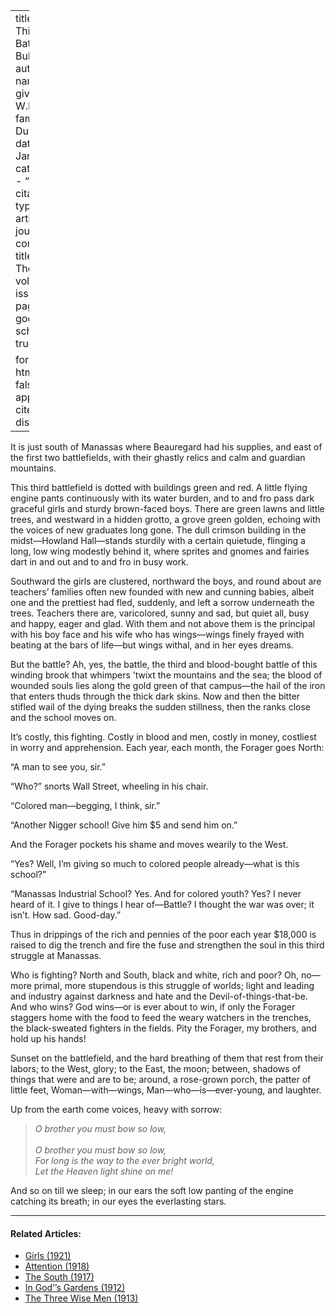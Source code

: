 
---
title: 'The Third Battle of Bull Run'
author:
  - name:
      given: W.E.B.
      family: Du Bois
date: Jan. 1912
categories: 
  - ""
citation: 
  type: article-journal
  container-title: The Crisis
  volume: 4
  issue: 3
  page: 132
google-scholar: true

format:
  html:
    toc: false
    appendix-cite-as: display
---



It is just south of Manassas where Beauregard had his supplies, and east of the first two battlefields, with their ghastly relics and calm and guardian mountains.

This third battlefield is dotted with buildings green and red. A little flying engine pants continuously with its water burden, and to and fro pass dark graceful girls and sturdy brown-faced boys. There are green lawns and little trees, and westward in a hidden grotto, a grove green golden, echoing with the voices of new graduates long gone. The dull crimson building in the midst—Howland Hall—stands sturdily with a certain quietude, flinging a long, low wing modestly behind it, where sprites and gnomes and fairies dart in and out and to and fro in busy work.

Southward the girls are clustered, northward the boys, and round about are teachers' families often new founded with new and cunning babies, albeit one and the prettiest had fled, suddenly, and left a sorrow underneath the trees. Teachers there are, varicolored, sunny and sad, but quiet all, busy and happy, eager and glad. With them and not above them is the principal with his boy face and his wife who has wings—wings finely frayed with beating at the bars of life—but wings withal, and in her eyes dreams.

But the battle? Ah, yes, the battle, the third and blood-bought battle of this winding brook that whimpers &rsquo;twixt the mountains and the sea; the blood of wounded souls lies along the gold green of that campus—the hail of the iron that enters thuds through the thick dark skins. Now and then the bitter stifled wail of the dying breaks the sudden stillness, then the ranks close and the school moves on.

It's costly, this fighting. Costly in blood and men, costly in money, costliest in worry and apprehension. Each year, each month, the Forager goes North:

"A man to see you, sir."

"Who?" snorts Wall Street, wheeling in his chair.

"Colored man—begging, I think, sir."

"Another Nigger school! Give him $5 and send him on."

And the Forager pockets his shame and moves wearily to the West.

"Yes? Well, I'm giving so much to colored people already---what is this school?"

"Manassas Industrial School? Yes. And for colored youth? Yes? I never heard of it. I give to things I hear of—Battle? I thought the war was over; it isn't. How sad. Good-day."

Thus in drippings of the rich and pennies of the poor each year $18,000 is raised to dig the trench and fire the fuse and strengthen the soul in this third struggle at Manassas.

Who is fighting? North and South, black and white, rich and poor? Oh, no—more primal, more stupendous is this struggle of worlds; light and leading and industry against darkness and hate and the Devil-of-things-that-be. And who wins? God wins—or is ever about to win, if only the Forager staggers home with the food to feed the weary watchers in the trenches, the black-sweated fighters in the fields. Pity the Forager, my brothers, and hold up his hands!

Sunset on the battlefield, and the hard breathing of them that rest from their labors; to the West, glory; to the East, the moon; between, shadows of things that were and are to be; around, a rose-grown porch, the patter of little feet, Woman---with---wings, Man---who---is---ever-young, and laughter.

Up from the earth come voices, heavy with sorrow:

> *O brother you must bow so low,*    
> &nbsp;    
> *O brother you must bow so low,*
> &nbsp;    
> *For long is the way to the ever bright world,*
> &nbsp;    
> *Let the Heaven light shine on me!*

And so on till we sleep; in our ears the soft low panting of the engine catching its breath; in our eyes the everlasting stars.

<!-- Similar articles start here -->
<div  class="clear-wrap"></div>
<hr>
#### Related Articles:

* [Girls (1921)](/Volumes/22/05/girls.html)
* [Attention (1918)](/Volumes/15/06/attention.html)
* [The South (1917)](/Volumes/13/06/south.html)
* [In God''s Gardens (1912)](/Volumes/03/06/in-gods-gardens.html)
* [The Three Wise Men (1913)](/Volumes/07/02/three_wise_men.html)

<!-- Similar articles end here -->